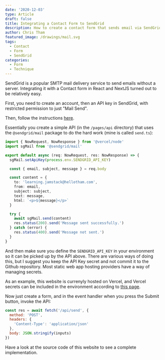 ```yaml
---
date: '2020-12-03'
type: Article
draft: false
title: Integrating a Contact Form to SendGrid
description: How to create a contact form that sends email via SendGrid
author: Chris Tham
featured_image: /drawings/mail.svg
tags:
  - Contact
  - Form
  - SendGrid
categories:
  - Form
  - Technique
---
```


SendGrid is a popular SMTP mail delivery service to send emails without a
server. Integrating it with a Contact form in React and NextJS turned out
to be relatively easy.

First, you need to create an account, then an API key in SendGrid, with
restricted permission to just "Mail Send".

Then, follow the instructions
[here](https://docs-git-success-185-add-nextjs-sengrid-guide.zeit.now.sh/guides/deploying-nextjs-nodejs-and-sendgrid-with-zeit-now).

Essentially you create a simple API (in the `/pages/api` directory)
that uses the `@sendgrid/mail` package
to do the hard work (mine is called `send.ts`):

```ts
import { NowRequest, NowResponse } from '@vercel/node'
import sgMail from '@sendgrid/mail'

export default async (req: NowRequest, res: NowResponse) => {
  sgMail.setApiKey(process.env.SENDGRID_API_KEY)

  const { email, subject, message } = req.body

  const content = {
    to: 'learning.jamstack@hellotham.com',
    from: email,
    subject: subject,
    text: message,
    html: `<p>${message}</p>`
  }

  try {
    await sgMail.send(content)
    res.status(200).send('Message sent successfully.')
  } catch (error) {
    res.status(400).send('Message not sent.')
  }
}
```

And then make sure you define the `SENDGRID_API_KEY` in your environment
so it can be picked up by the API above. There are various ways of doing this,
but I suggest you keep the API Key secret and not commit it to the
Github repository. Most static web app hosting providers have a way of
managing secrets.

As an example, this website is currenyly hosted on Vercel, and Vercel secrets
can be included in the environment according to
[this page](https://vercel.com/docs/environment-variables).

Now just create a form, and in the event handler when you press the Submit
button, invoke the API:

```js
const res = await fetch('/api/send', {
  method: 'POST',
  headers: {
    'Content-Type': 'application/json'
  },
  body: JSON.stringify(inputs)
})
```

Have a look at the source code of this website to see a complete
implementation.
